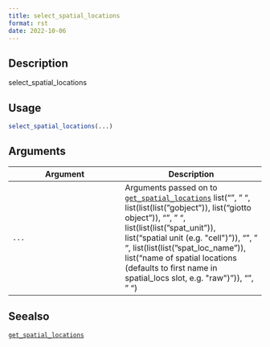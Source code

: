 ```yaml
--- 
title: select_spatial_locations 
format: rst 
date: 2022-10-06 
--- 
```


## Description

select_spatial_locations


## Usage

```r
select_spatial_locations(...)
```


## Arguments

Argument      |Description
------------- |----------------
`...`     |      Arguments passed on to [`get_spatial_locations`](#getspatiallocations)   list("\n", "    ", list(list(list("gobject")), list("giotto object")), "\n", "    ", list(list(list("spat_unit")), list("spatial unit (e.g. \"cell\")")), "\n", "    ", list(list(list("spat_loc_name")), list("name of spatial locations (defaults to first name in spatial_locs slot, e.g. \"raw\")")), "\n", "  ")


## Seealso

[`get_spatial_locations`](#getspatiallocations)



